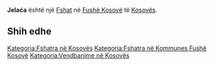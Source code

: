 {{Fshat në Kosovës
 | Emri                = Jelaća
| srp_N_name = Jelaća
| srp_N_FULL_NAME_RO = Jelaća
| srp_N_FULL_NAME_ND_RO = Jelaca
| srp_N_SORT_NAME_RG = JELACA
| srp_N_FULL_NAME_RG = Jelaća
| srp_N_FULL_NAME_ND_RG = Jelaca
| srp_V_name = Jelača Mahala
| srp_V_FULL_NAME_RO = Jelača Mahala
| srp_V_FULL_NAME_ND_RO = Jelaca Mahala
| srp_V_SORT_NAME_RG = JELACAMAHALA
| srp_V_FULL_NAME_RG = Jelača Mahala
| srp_V_FULL_NAME_ND_RG = Jelaca Mahala

 | Emri (Rasa dhanore) = 
 | Figura              = 
 | Shteti              = Kosovo
 | Komuna              = Fushë Kosovë
 | Kodi postar         = 
 | Sipërfaqja          = 

 | Popullsia           = 

 | Regj. i popullsisë  = 
 | Dend. e popullsisë  = 
 | Faqja zyrtare       = 
 <!--- Koordinatat ----> 
 | Gjerësia            = 42.650556
 | Gjatësia            = 21.568333
 | Lartësia            = 
}}
'''Jelaća''' është një [[Fshat]] në [[Fushë Kosovë]] të [[Kosovës]].

<!-- == Gjeografia == -->
<!-- == Historia == -->
<!-- == Demografia == -->
== Shih edhe ==
{{Komuna Fushë Kosovë}}
{{Kosovo-Administrata-Cung}}

[[Kategoria:Fshatra në Kosovës]]
[[Kategoria:Fshatra në Kommunes Fushë Kosovë]]
[[Kategoria:Vendbanime në Kosovës]]